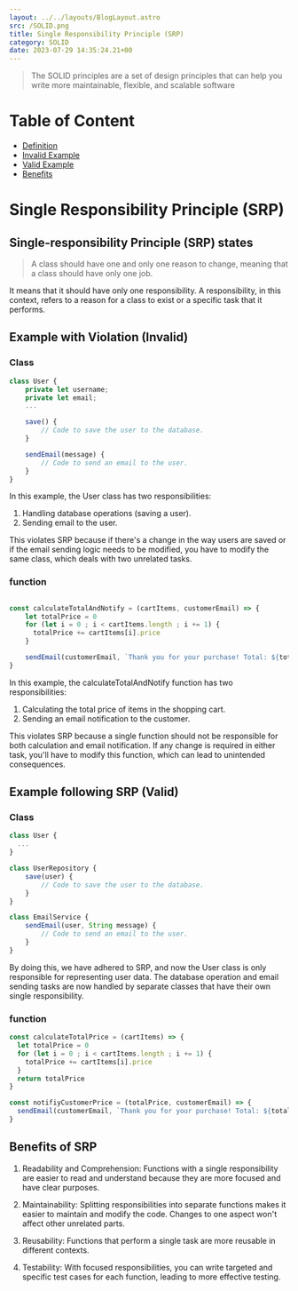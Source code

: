 ```yaml
---
layout: ../../layouts/BlogLayout.astro 
src: /SOLID.png
title: Single Responsibility Principle (SRP)
category: SOLID 
date: 2023-07-29 14:35:24.21+00
---
```

> The SOLID principles are a set of design principles that can help you write more maintainable, flexible, and scalable software

# Table of Content
* [Definition](##Single-responsibility-principle-(SRP)-states)
* [Invalid Example](##example-with-violation-(Invalid))
* [Valid Example](##example-following-SRP-(Valid))
* [Benefits](##Benefits-of-SRP)

# Single Responsibility Principle (SRP)

## Single-responsibility Principle (SRP) states
> A class should have one and only one reason to change, meaning that a class should have only one job.

It means that it should have only one responsibility. A responsibility, in this context, refers to a reason for a class to exist or a specific task that it performs. 

## Example with Violation (Invalid)

### Class
```js
class User {
    private let username;
    private let email;
    ...

    save() {
        // Code to save the user to the database.
    }

    sendEmail(message) {
        // Code to send an email to the user.
    }
}
```
In this example, the User class has two responsibilities:

1. Handling database operations (saving a user).
2. Sending email to the user.

This violates SRP because if there's a change in the way users are saved or if the email sending logic needs to be modified, you have to modify the same class, which deals with two unrelated tasks.

### function
```js

const calculateTotalAndNotify = (cartItems, customerEmail) => {
    let totalPrice = 0
    for (let i = 0 ; i < cartItems.length ; i += 1) {
      totalPrice += cartItems[i].price
    }

    sendEmail(customerEmail, `Thank you for your purchase! Total: ${totalPrice}`)
}

```

In this example, the calculateTotalAndNotify function has two responsibilities:

1. Calculating the total price of items in the shopping cart.
2. Sending an email notification to the customer.

This violates SRP because a single function should not be responsible for both calculation and email notification. If any change is required in either task, you'll have to modify this function, which can lead to unintended consequences.

## Example following SRP (Valid)

### Class
```js
class User {
  ...
}

class UserRepository {
    save(user) {
        // Code to save the user to the database.
    }
}

class EmailService {
    sendEmail(user, String message) {
        // Code to send an email to the user.
    }
}
```

By doing this, we have adhered to SRP, and now the User class is only responsible for representing user data. The database operation and email sending tasks are now handled by separate classes that have their own single responsibility.

### function
```js
const calculateTotalPrice = (cartItems) => {
  let totalPrice = 0
  for (let i = 0 ; i < cartItems.length ; i += 1) {
    totalPrice += cartItems[i].price
  }
  return totalPrice
}

const notifiyCustomerPrice = (totalPrice, customerEmail) => {
  sendEmail(customerEmail, `Thank you for your purchase! Total: ${totalPrice}`)
}

```

## Benefits of SRP

1. Readability and Comprehension: Functions with a single responsibility are easier to read and understand because they are more focused and have clear purposes.

2. Maintainability: Splitting responsibilities into separate functions makes it easier to maintain and modify the code. Changes to one aspect won't affect other unrelated parts.

3. Reusability: Functions that perform a single task are more reusable in different contexts.

4. Testability: With focused responsibilities, you can write targeted and specific test cases for each function, leading to more effective testing.
